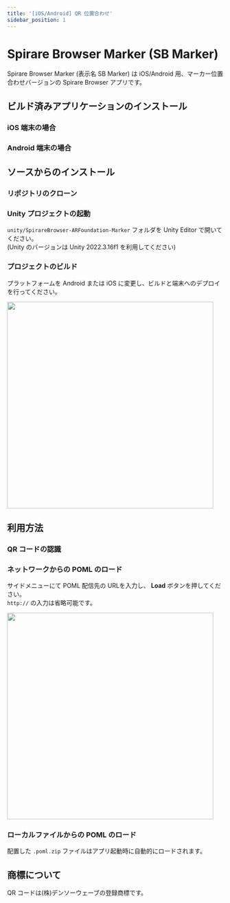 ```yaml
---
title: '[iOS/Android] QR 位置合わせ'
sidebar_position: 1
---
```






# Spirare Browser Marker (SB Marker)

Spirare Browser Marker (表示名 SB Marker) は iOS/Android 用、マーカー位置合わせバージョンの Spirare Browser アプリです。

## ビルド済みアプリケーションのインストール

### iOS 端末の場合

<SpirareBrowserAppInstallIos />

### Android 端末の場合

<SpirareBrowserAppInstallAndroid />

## ソースからのインストール

### リポジトリのクローン

<SpirareBrowserCloneRepository />

### Unity プロジェクトの起動

`unity/SpirareBrowser-ARFoundation-Marker` フォルダを Unity Editor で開いてください。  
(Unity のバージョンは Unity 2022.3.16f1 を利用してください)

### プロジェクトのビルド

プラットフォームを Android または iOS に変更し、ビルドと端末へのデプロイを行ってください。

<img width="480" src={BuildSettings} />

## 利用方法

### QR コードの認識

<SpirareBrowserQRDetection />

### ネットワークからの POML のロード

サイドメニューにて POML 配信先の URLを入力し、 **Load** ボタンを押してください。  
`http://` の入力は省略可能です。

<img width="480" class="border" src={SpirareBrowserContentImage} />

### ローカルファイルからの POML のロード

<SpirareBrowserARFoundationMarkerPomlPlacement />

配置した `.poml.zip` ファイルはアプリ起動時に自動的にロードされます。

## 商標について

QR コードは(株)デンソーウェーブの登録商標です。
